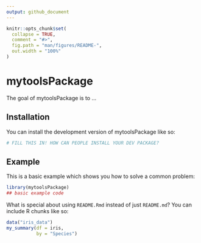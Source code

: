 ```yaml
---
output: github_document
---
```


<!-- README.md is generated from README.Rmd. Please edit that file -->

```r
knitr::opts_chunk$set(
  collapse = TRUE,
  comment = "#>",
  fig.path = "man/figures/README-",
  out.width = "100%"
)
```

# mytoolsPackage

<!-- badges: start -->
<!-- badges: end -->

The goal of mytoolsPackage is to ...

## Installation

You can install the development version of mytoolsPackage like so:

``` r
# FILL THIS IN! HOW CAN PEOPLE INSTALL YOUR DEV PACKAGE?
```

## Example

This is a basic example which shows you how to solve a common problem:

```r
library(mytoolsPackage)
## basic example code
```

What is special about using `README.Rmd` instead of just `README.md`? You can include R chunks like so:

```r
data("iris_data")
my_summary(df = iris,
           by = "Species")
```

